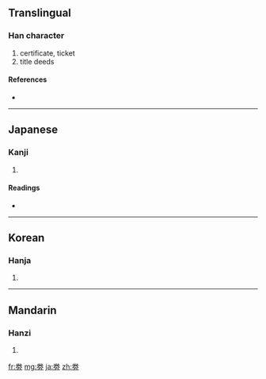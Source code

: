 {{also|券}}
==Translingual==

===Han character===
{{Han char|rn=19|rad=力|as=06|sn=8|four=|canj=火手大尸 (FQKS)}}

# certificate, ticket
# title deeds

====References====
* {{Han ref|kx=0147.080|dkj=02330|dj=0331.170|hdz=10370.060|uh=52B5|ud=21173}}

----

==Japanese==

===Kanji===
{{ja-kanji|grade=|rs=力06}}

# {{defn|Japanese}}

====Readings====
* {{ja-readings|on=[[けん]] (ken), [[げん]] (gen)|kun=[[つかる]] (tsukaru)}}

----

==Korean==

===Hanja===
{{ko-hanja|hangeul=권|rv=gwon|mr=kwŏn}}

# {{defn|Korean}}

----

==Mandarin==

===Hanzi===
{{cmn-hanzi|pin=[[juàn]] ([[juan4]])|wg=chüan<sup>4</sup>}}

# {{defn|Mandarin}}

[[fr:劵]]
[[mg:劵]]
[[ja:劵]]
[[zh:劵]]